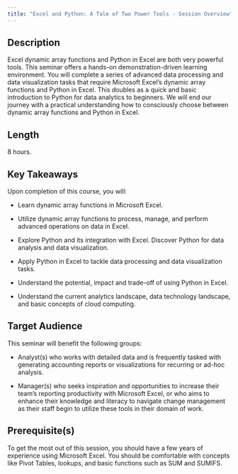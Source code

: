 ```yaml
---
title: "Excel and Python: A Tale of Two Power Tools - Session Overview"
---
```


## Description

Excel dynamic array functions and Python in Excel are both very powerful tools. This seminar offers a hands-on demonstration-driven learning environment. You will complete a series of advanced data processing and data visualization tasks that require Microsoft Excel's dynamic array functions and Python in Excel. This doubles as a quick and basic introduction to Python for data analytics to beginners. We will end our journey with a practical understanding how to consciously choose between dynamic array functions and Python in Excel.

## Length

8 hours.

## Key Takeaways 

Upon completion of this course, you will:

- Learn dynamic array functions in Microsoft Excel. 

- Utilize dynamic array functions to process, manage, and perform advanced operations on data in Excel. 

- Explore Python and its integration with Excel. Discover Python for data analysis and data visualization. 

- Apply Python in Excel to tackle data processing and data visualization tasks. 

- Understand the potential, impact and trade-off of using Python in Excel. 

- Understand the current analytics landscape, data technology landscape, and basic concepts of cloud computing.

## Target Audience

This seminar will benefit the following groups: 

- Analyst(s) who works with detailed data and is frequently tasked with generating accounting reports or visualizations for recurring or ad-hoc analysis. 

- Manager(s) who seeks inspiration and opportunities to increase their team's reporting productivity with Microsoft Excel, or who aims to enhance their knowledge and literacy to navigate change management as their staff begin to utilize these tools in their domain of work.

## Prerequisite(s)

To get the most out of this session, you should have a few years of experience using Microsoft Excel. You should be comfortable with concepts like Pivot Tables, lookups, and basic functions such as SUM and SUMIFS.